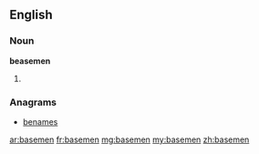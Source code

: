 ==English==

===Noun===
'''beasemen'''

# {{plural of|baseman}}

===Anagrams===
* [[benames#English|benames]]

[[ar:basemen]]
[[fr:basemen]]
[[mg:basemen]]
[[my:basemen]]
[[zh:basemen]]